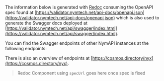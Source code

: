 
The information below is generated with [Redoc](https://redocly.com/docs/redoc) consuming the OpenAPI spec found at [https://validator.nymtech.net/api-docs/openapi.json](https://validator.nymtech.net/api-docs/openapi.json) which is also used to generate the Swagger docs deployed at [https://validator.nymtech.net/api/swagger/index.html](https://validator.nymtech.net/api/swagger/index.html).

You can find the Swagger endpoints of other NymAPI instances at the following endpoints:
<APITable endpoint="https://api.nymtech.net/cosmwasm/wasm/v1/contract/n19604yflqggs9mk2z26mqygq43q2kr3n932egxx630svywd5mpxjsztfpvx/smart/eyJnZXRfY3VycmVudF9kZWFsZXJzIjogeyJsaW1pdCI6IDMwfX0=" />

There is also an overview of endpoints at [https://cosmos.directory/nyx](https://cosmos.directory/nyx).

> Redoc Component using `specUrl` goes here once spec is fixed
